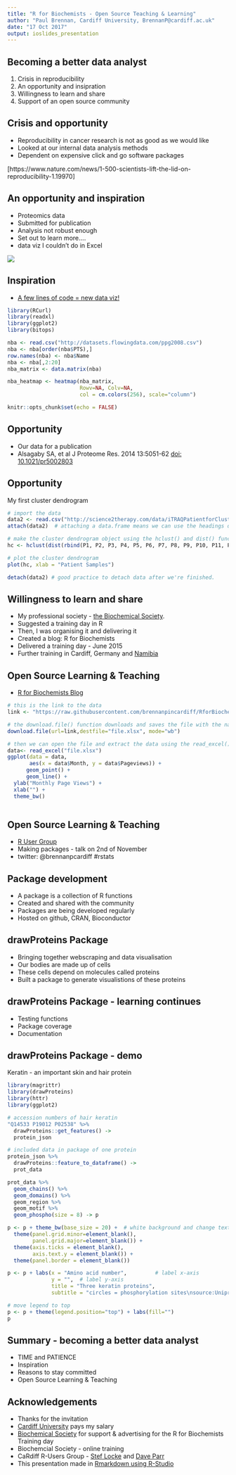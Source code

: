 ```yaml
---
title: "R for Biochemists - Open Source Teaching & Learning"
author: "Paul Brennan, Cardiff University, BrennanP@cardiff.ac.uk"
date: "17 Oct 2017"
output: ioslides_presentation
---
```


## Becoming a better data analyst
1. Crisis in reproducibility
2. An opportunity and insipration
3. Willingness to learn and share
4. Support of an open source community 

## Crisis and opportunity
- Reproducibility in cancer research is not as good as we would like
- Looked at our internal data analysis methods
- Dependent on expensive click and go software packages

[https://www.nature.com/news/1-500-scientists-lift-the-lid-on-reproducibility-1.19970]

## An opportunity and inspiration
- Proteomics data
- Submitted for publication
- Analysis not robust enough
- Set out to learn more....
- data viz I couldn't do in Excel

![](/Users/paulbrennan/Desktop/vizThis.png )

## Inspiration 
- [A few lines of code = new data viz!](https://flowingdata.com/2010/01/21/how-to-make-a-heatmap-a-quick-and-easy-solution/)
```r
library(RCurl)
library(readxl)
library(ggplot2)
library(bitops)

nba <- read.csv("http://datasets.flowingdata.com/ppg2008.csv")
nba <- nba[order(nba$PTS),]
row.names(nba) <- nba$Name
nba <- nba[,2:20]
nba_matrix <- data.matrix(nba)
```

```r
nba_heatmap <- heatmap(nba_matrix, 
                       Rowv=NA, Colv=NA, 
                       col = cm.colors(256), scale="column")
```

```r
knitr::opts_chunk$set(echo = FALSE)
```


## Opportunity 
- Our data for a publication
- Alsagaby SA, et al J Proteome Res. 2014 13:5051-62 [doi: 10.1021/pr5002803](http://pubs.acs.org/doi/abs/10.1021/pr5002803)


## Opportunity
My first cluster dendrogram
```r
# import the data
data2 <- read.csv("http://science2therapy.com/data/iTRAQPatientforCluster.csv", header=TRUE)
attach(data2)  # attaching a data.frame means we can use the headings directly. 
```

```r
# make the cluster dendrogram object using the hclust() and dist() functions
hc <- hclust(dist(rbind(P1, P2, P3, P4, P5, P6, P7, P8, P9, P10, P11, P12)))  

# plot the cluster dendrogram 
plot(hc, xlab = "Patient Samples")
```

```r
detach(data2) # good practice to detach data after we're finished.
```

## Willingness to learn and share
- My professional society - [the Biochemical Society](https://www.biochemistry.org/). 
- Suggested a training day in R
- Then, I was organising it and delivering it
- Created a blog: R for Biochemists
- Delivered a training day - June 2015 
- Further training in Cardiff, Germany and [Namibia](http://www.cardiff.ac.uk/phoenix-project)

## Open Source Learning & Teaching
 - [R for Biochemists Blog](http://rforbiochemists.blogspot.co.uk)
```r

# this is the link to the data
link <- "https://raw.githubusercontent.com/brennanpincardiff/RforBiochemists/master/data/pageViews.xlsx"

# the download.file() function downloads and saves the file with the name given
download.file(url=link,destfile="file.xlsx", mode="wb")

# then we can open the file and extract the data using the read_excel() function. 
data<- read_excel("file.xlsx")
ggplot(data = data, 
       aes(x = data$Month, y = data$Pageviews)) +
      geom_point() +
      geom_line() +
  ylab("Monthly Page Views") +
  xlab("") +
  theme_bw()
     
```

## Open Source Learning & Teaching
 - [R User Group](http://www.meetup.com/Cardiff-R-User-Group/)
 - Making packages - talk on 2nd of November
 - twitter: @brennanpcardiff #rstats
 
## Package development
 - A package is a collection of R functions
 - Created and shared with the community
 - Packages are being developed regularly
 - Hosted on github, CRAN, Bioconductor
 
## drawProteins Package
 - Bringing together webscraping and data visualisation
 - Our bodies are made up of cells
 - These cells depend on molecules called proteins
 - Built a package to generate visualistions of these proteins

## drawProteins Package - learning continues
 - Testing functions
 - Package coverage
 - Documentation
 
## drawProteins Package - demo
Keratin - an important skin and hair protein
```r
library(magrittr)
library(drawProteins)
library(httr)
library(ggplot2)

# accession numbers of hair keratin
"Q14533 P19012 P02538" %>%
  drawProteins::get_features() ->
  protein_json

# included data in package of one protein
protein_json %>%
  drawProteins::feature_to_dataframe() ->
  prot_data

prot_data %>%
  geom_chains() %>%
  geom_domains() %>%
  geom_region %>%
  geom_motif %>%
  geom_phospho(size = 8) -> p

p <- p + theme_bw(base_size = 20) +  # white background and change text size
  theme(panel.grid.minor=element_blank(),
        panel.grid.major=element_blank()) +
  theme(axis.ticks = element_blank(),
        axis.text.y = element_blank()) +
  theme(panel.border = element_blank())

p <- p + labs(x = "Amino acid number",         # label x-axis
              y = "",  # label y-axis
              title = "Three keratin proteins",
              subtitle = "circles = phosphorylation sites\nsource:Uniprot")

# move legend to top
p <- p + theme(legend.position="top") + labs(fill="")
p
```

## Summary - becoming a better data analyst
- TIME and PATIENCE
- Inspiration
- Reasons to stay committed
- Open Source Learning & Teaching

## Acknowledgements
 - Thanks for the invitation
 - [Cardiff University](http://www.cardiff.ac.uk/) pays my salary
 - [Biochemical Society](https://www.biochemistry.org/default.aspx) for support & advertising for the R for Biochemists Training day 
 - Biochemcial Society - online training
 - CaRdiff R-Users Group - [Stef Locke](https://itsalocke.com/) and [Dave Parr](https://github.com/DaveRGP)
 - This presentation made in [Rmarkdown using R-Studio](http://rmarkdown.rstudio.com/)
